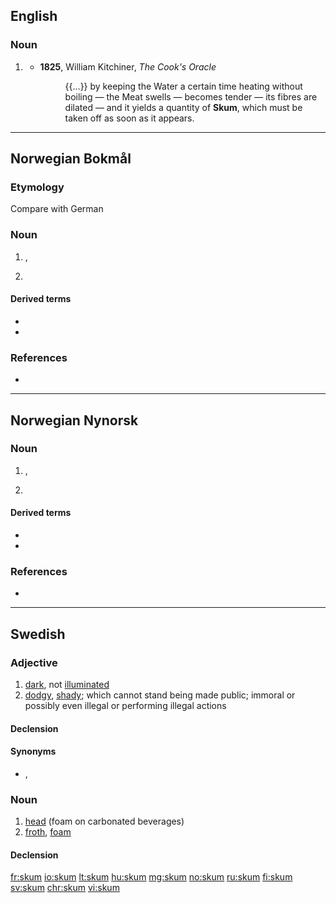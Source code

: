 ==English==

===Noun===
{{en-noun|?}}

# {{obsolete form of|scum|lang=en}} {{qual|surface impurities|lang=en}}
#* '''1825''', William Kitchiner, ''The Cook's Oracle''
#*: {{...}} by keeping the Water a certain time heating without boiling — the Meat swells — becomes tender — its fibres are dilated — and it yields a quantity of '''Skum''', which must be taken off as soon as it appears.

----

==Norwegian Bokmål==
{{wikipedia|lang=no}}

===Etymology===
Compare with German {{m|de|Schaum}}

===Noun===
{{head|nb|noun|g=n|definite singular|skummet}}

# {{l|en|foam}}, {{l|en|froth}}
# {{qualifier|from soap, shampoo}} {{l|en|lather}}

====Derived terms====
* {{l|nb|barberskum}}
* {{l|nb|skumgummi}}

===References===
* {{R:The Bokmål Dictionary}}

----

==Norwegian Nynorsk==
{{wikipedia|lang=nn}}

===Noun===
{{head|nn|noun|g=n|definite singular|skummet}}

# {{l|en|foam}}, {{l|en|froth}}
# {{qualifier|from soap, shampoo}} {{l|en|lather}}

====Derived terms====
* {{l|nn|barberskum}}
* {{l|nn|skumgummi}}

===References===
* {{R:The Nynorsk Dictionary}}

----

==Swedish==

===Adjective===
{{sv-adj|skummare|skummast}}

# [[dark]], not [[illuminate]]d
# [[dodgy]], [[shady]]; which cannot stand being made public; immoral or possibly even illegal or performing illegal actions

====Declension====
{{sv-adj-reg|alt=skumm}}

====Synonyms====
* {{sense|dark}} {{l|sv|mörk}}, {{l|sv|oupplyst}}

===Noun===
{{sv-noun|n}}

# [[head]] (foam on carbonated beverages)
# [[froth]], [[foam]]

====Declension====
{{sv-infl-noun-n-zero|stem=skumm}}

[[fr:skum]]
[[io:skum]]
[[lt:skum]]
[[hu:skum]]
[[mg:skum]]
[[no:skum]]
[[ru:skum]]
[[fi:skum]]
[[sv:skum]]
[[chr:skum]]
[[vi:skum]]